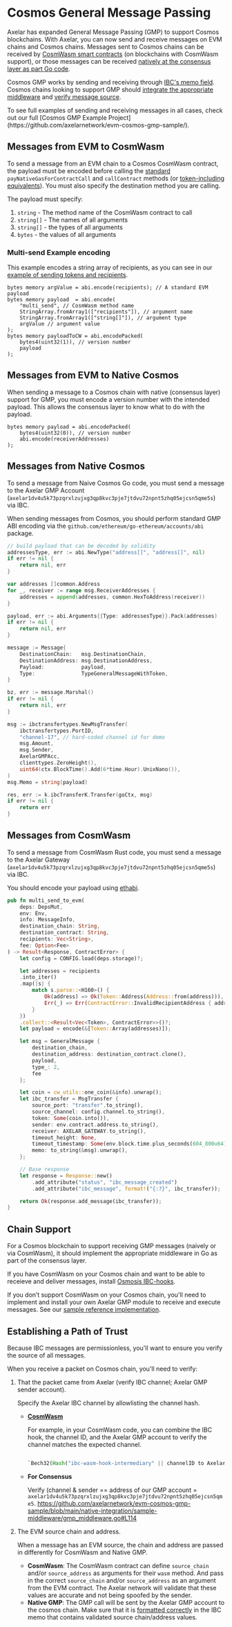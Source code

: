 
# Cosmos General Message Passing

Axelar has expanded General Message Passing (GMP) to support Cosmos blockchains. With Axelar, you can now send and receive messages on EVM chains and Cosmos chains. Messages sent to Cosmos chains can be received by [CosmWasm smart contracts](https://github.com/axelarnetwork/evm-cosmos-gmp-sample/tree/main/cosmwasm-integration/) (on blockchains with CosmWasm support), or those messages can be received [natively at the consensus layer as part Go code](https://github.com/axelarnetwork/evm-cosmos-gmp-sample/tree/main/native-integration).

Cosmos GMP works by sending and receiving through [IBC's memo field](https://medium.com/the-interchain-foundation/moving-beyond-simple-token-transfers-d42b2b1dc29b). Cosmos chains looking to support GMP should [integrate the appropriate middleware](#chain-support) and [verify message source](#establishing-a-path-of-trust).

<Callout emoji="💡">
  To see full examples of sending and receiving messages in all cases, check out
  our full [Cosmos GMP Example
  Project](https://github.com/axelarnetwork/evm-cosmos-gmp-sample/).
</Callout>

## Messages from EVM to CosmWasm

To send a message from an EVM chain to a Cosmos CosmWasm contract, the payload must be encoded before calling the [standard](./gmp-messages) `payNativeGasForContractCall` and `callContract` methods (or [token-including equivalents](./gmp-tokens-with-messages)). You must also specify the destination method you are calling.

The payload must specify:

1. `string` - The method name of the CosmWasm contract to call
1. `string[]` - The names of all arguments
1. `string[]` - the types of all arguments
1. `bytes` - the values of all arguments

### Multi-send Example encoding

This example encodes a string array of recipients, as you can see in our [example of sending tokens and recipients](https://github.com/axelarnetwork/axelar-examples/blob/main/examples/evm/call-contract-with-token/DistributionExecutable.sol).

```solidity
bytes memory argValue = abi.encode(recipients); // A standard EVM payload
bytes memory payload  = abi.encode(
    "multi_send", // CosmWasm method name
    StringArray.fromArray1(["recipients"]), // argument name
    StringArray.fromArray1(["string[]"]), // argument type
    argValue // argument value
);
bytes memory payloadToCW = abi.encodePacked(
    bytes4(uint32(1)), // version number
    payload
);
```

## Messages from EVM to Native Cosmos

When sending a message to a Cosmos chain with native (consensus layer) support for GMP, you must encode a version number with the intended payload. This allows the consensus layer to know what to do with the payload.

```solidity
bytes memory payload = abi.encodePacked(
    bytes4(uint32(0)), // version number
    abi.encode(receiverAddresses)
);
```

## Messages from Native Cosmos

To send a message from Naive Cosmos Go code, you must send a message to the Axelar GMP Account (`axelar1dv4u5k73pzqrxlzujxg3qp8kvc3pje7jtdvu72npnt5zhq05ejcsn5qme5s`) via IBC.

When sending messages from Cosmos, you should perform standard GMP ABI encoding via the `github.com/ethereum/go-ethereum/accounts/abi` package.

```go
// build payload that can be decoded by solidity
addressesType, err := abi.NewType("address[]", "address[]", nil)
if err != nil {
    return nil, err
}

var addresses []common.Address
for _, receiver := range msg.ReceiverAddresses {
    addresses = append(addresses, common.HexToAddress(receiver))
}

payload, err := abi.Arguments{{Type: addressesType}}.Pack(addresses)
if err != nil {
    return nil, err
}

message := Message{
    DestinationChain:   msg.DestinationChain,
    DestinationAddress: msg.DestinationAddress,
    Payload:            payload,
    Type:               TypeGeneralMessageWithToken,
}

bz, err := message.Marshal()
if err != nil {
    return nil, err
}

msg := ibctransfertypes.NewMsgTransfer(
    ibctransfertypes.PortID,
    "channel-17", // hard-coded channel id for demo
    msg.Amount,
    msg.Sender,
    AxelarGMPAcc,
    clienttypes.ZeroHeight(),
    uint64(ctx.BlockTime().Add(6*time.Hour).UnixNano()),
)
msg.Memo = string(payload)

res, err := k.ibcTransferK.Transfer(goCtx, msg)
if err != nil {
    return err
}
```

## Messages from CosmWasm

To send a message from CosmWasm Rust code, you must send a message to the Axelar Gateway (`axelar1dv4u5k73pzqrxlzujxg3qp8kvc3pje7jtdvu72npnt5zhq05ejcsn5qme5s`) via IBC.

You should encode your payload using [ethabi](https://github.com/rust-ethereum/ethabi).

```rust
pub fn multi_send_to_evm(
    deps: DepsMut,
    env: Env,
    info: MessageInfo,
    destination_chain: String,
    destination_contract: String,
    recipients: Vec<String>,
    fee: Option<Fee>
) -> Result<Response, ContractError> {
    let config = CONFIG.load(deps.storage)?;

    let addresses = recipients
    .into_iter()
    .map(|s| {
        match s.parse::<H160>() {
            Ok(address) => Ok(Token::Address(Address::from(address))),
            Err(_) => Err(ContractError::InvalidRecipientAddress { address: s }),
        }
    })
    .collect::<Result<Vec<Token>, ContractError>>()?;
    let payload = encode(&[Token::Array(addresses)]);

    let msg = GeneralMessage {
        destination_chain,
        destination_address: destination_contract.clone(),
        payload,
        type_: 2,
        fee
    };

    let coin = cw_utils::one_coin(&info).unwrap();
    let ibc_transfer = MsgTransfer {
        source_port: "transfer".to_string(),
        source_channel: config.channel.to_string(),
        token: Some(coin.into()),
        sender: env.contract.address.to_string(),
        receiver: AXELAR_GATEWAY.to_string(),
        timeout_height: None,
        timeout_timestamp: Some(env.block.time.plus_seconds(604_800u64).nanos()),
        memo: to_string(&msg).unwrap(),
    };

    // Base response
    let response = Response::new()
        .add_attribute("status", "ibc_message_created")
        .add_attribute("ibc_message", format!("{:?}", ibc_transfer));

    return Ok(response.add_message(ibc_transfer));
}
```

## Chain Support

For a Cosmos blockchain to support receiving GMP messages (naively or via CosmWasm), it should implement the appropriate middleware in Go as part of the consensus layer.

If you have CosmWasm on your Cosmos chain and want to be able to receieve and deliver messages, install [Osmosis IBC-hooks](https://github.com/osmosis-labs/osmosis/tree/main/x/ibc-hooks).

If you don’t support CosmWasm on your Cosmos chain, you'll need to implement and install your own Axelar GMP module to receive and execute messages. See our [sample reference implementation](https://github.com/axelarnetwork/evm-cosmos-gmp-sample/tree/main/native-integration/sample-middleware).

## Establishing a Path of Trust

Because IBC messages are permissionless, you'll want to ensure you verify the source of all messages.

When you receive a packet on Cosmos chain, you'll need to verify:

1. That the packet came from Axelar (verify IBC channel; Axelar GMP sender account).

   Specify the Axelar IBC channel by allowlisting the channel hash.

   - **[CosmWasm](https://github.com/osmosis-labs/osmosis/blob/main/x/ibc-hooks/README.md#cosmwasm-contract-execution-format)**

     For example, in your CosmWasm code, you can combine the IBC hook, the channel ID, and the Axelar GMP account to verify the channel matches the expected channel.

     ```rust

     `Bech32(Hash("ibc-wasm-hook-intermediary" || channelID to Axelar || Axelar GMP account))` assuming the channel is fixed, which is usually true for mainnet

     ```

   - **For Consensus**

     Verify (channel & sender == address of our GMP account = `axelar1dv4u5k73pzqrxlzujxg3qp8kvc3pje7jtdvu72npnt5zhq05ejcsn5qme5`.
     https://github.com/axelarnetwork/evm-cosmos-gmp-sample/blob/main/native-integration/sample-middleware/gmp_middleware.go#L114

1. The EVM source chain and address.

   When a message has an EVM source, the chain and address are passed in differently for CosmWasm and Native GMP.
   - **CosmWasm**: The CosmWasm contract can define `source_chain` and/or `source_address` as arguments for their `wasm` method. And pass in the correct `source_chain` and/or `source_address` as an argument from the EVM contract. The Axelar network will validate that these values are accurate and not being spoofed by the sender.
   - **Native GMP**: The GMP call will be sent by the Axelar GMP account to the cosmos chain. Make sure that it is [formatted correctly](https://github.com/axelarnetwork/axelar-core/blob/main/x/axelarnet/types/evm_translator.go#L55) in the IBC memo that contains validated source chain/address values.

